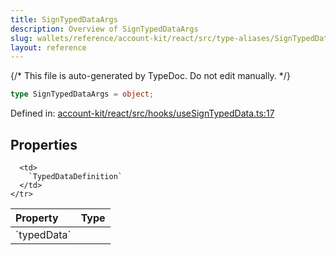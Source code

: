 ```yaml
---
title: SignTypedDataArgs
description: Overview of SignTypedDataArgs
slug: wallets/reference/account-kit/react/src/type-aliases/SignTypedDataArgs
layout: reference
---
```


{/* This file is auto-generated by TypeDoc. Do not edit manually. */}

```ts
type SignTypedDataArgs = object;
```

Defined in: [account-kit/react/src/hooks/useSignTypedData.ts:17](https://github.com/alchemyplatform/aa-sdk/blob/08ef11b1fc98663df6a97fa93722c7f14b33f1cc/account-kit/react/src/hooks/useSignTypedData.ts#L17)

## Properties

<table>
  <thead>
    <tr>
      <th align="left">Property</th>
      <th align="left">Type</th>
    </tr>
  </thead>

  <tbody>
    <tr>
      <td>
        <a id="typeddata" /> `typedData`
      </td>

      <td>
        `TypedDataDefinition`
      </td>
    </tr>

  </tbody>
</table>

